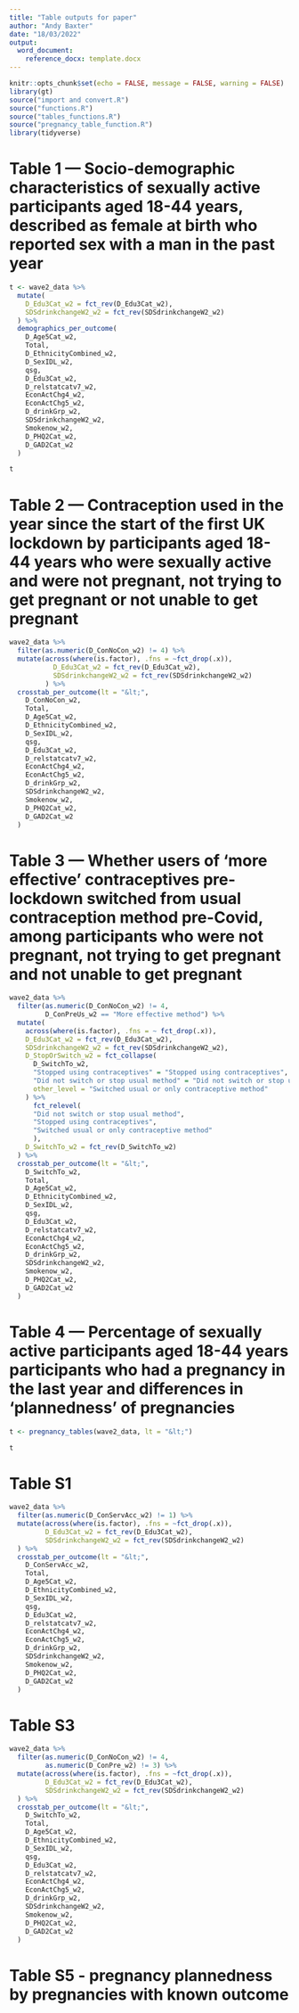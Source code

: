```yaml
---
title: "Table outputs for paper"
author: "Andy Baxter"
date: "18/03/2022"
output: 
  word_document:
    reference_docx: template.docx
---
```


```r
knitr::opts_chunk$set(echo = FALSE, message = FALSE, warning = FALSE)
library(gt)
source("import and convert.R")
source("functions.R")
source("tables_functions.R")
source("pregnancy_table_function.R")
library(tidyverse)
```

# Table 1 — Socio-demographic characteristics of sexually active participants aged 18-44 years, described as female at birth who reported sex with a man in the past year


```r
t <- wave2_data %>%
  mutate(
    D_Edu3Cat_w2 = fct_rev(D_Edu3Cat_w2),
    SDSdrinkchangeW2_w2 = fct_rev(SDSdrinkchangeW2_w2)
  ) %>%
  demographics_per_outcome(
    D_Age5Cat_w2,
    Total,
    D_EthnicityCombined_w2,
    D_SexIDL_w2,
    qsg,
    D_Edu3Cat_w2,
    D_relstatcatv7_w2,
    EconActChg4_w2,
    EconActChg5_w2,
    D_drinkGrp_w2,
    SDSdrinkchangeW2_w2,
    Smokenow_w2,
    D_PHQ2Cat_w2,
    D_GAD2Cat_w2
  )

t
```

# Table 2 — Contraception used in the year since the start of the first UK lockdown by participants aged 18-44 years who were sexually active and were not pregnant, not trying to get pregnant or not unable to get pregnant

```r
wave2_data %>%
  filter(as.numeric(D_ConNoCon_w2) != 4) %>% 
  mutate(across(where(is.factor), .fns = ~fct_drop(.x)),
           D_Edu3Cat_w2 = fct_rev(D_Edu3Cat_w2),
           SDSdrinkchangeW2_w2 = fct_rev(SDSdrinkchangeW2_w2)
         ) %>% 
  crosstab_per_outcome(lt = "&lt;",
    D_ConNoCon_w2,
    Total,
    D_Age5Cat_w2,
    D_EthnicityCombined_w2,
    D_SexIDL_w2,
    qsg,
    D_Edu3Cat_w2,
    D_relstatcatv7_w2,
    EconActChg4_w2,
    EconActChg5_w2,
    D_drinkGrp_w2,
    SDSdrinkchangeW2_w2,
    Smokenow_w2,
    D_PHQ2Cat_w2,
    D_GAD2Cat_w2
  )  
```

# Table 3 — Whether users of ‘more effective’ contraceptives pre-lockdown switched from usual contraception method pre-Covid, among participants who were not pregnant, not trying to get pregnant and not unable to get pregnant

```r
wave2_data %>%
  filter(as.numeric(D_ConNoCon_w2) != 4,
         D_ConPreUs_w2 == "More effective method") %>%
  mutate(
    across(where(is.factor), .fns = ~ fct_drop(.x)),
    D_Edu3Cat_w2 = fct_rev(D_Edu3Cat_w2),
    SDSdrinkchangeW2_w2 = fct_rev(SDSdrinkchangeW2_w2),
    D_StopOrSwitch_w2 = fct_collapse(
      D_SwitchTo_w2,
      "Stopped using contraceptives" = "Stopped using contraceptives",
      "Did not switch or stop usual method" = "Did not switch or stop usual method",
      other_level = "Switched usual or only contraceptive method"
    ) %>%
      fct_relevel(
      "Did not switch or stop usual method",
      "Stopped using contraceptives",
      "Switched usual or only contraceptive method"
      ),
    D_SwitchTo_w2 = fct_rev(D_SwitchTo_w2)
  ) %>% 
  crosstab_per_outcome(lt = "&lt;",
    D_SwitchTo_w2,
    Total,
    D_Age5Cat_w2,
    D_EthnicityCombined_w2,
    D_SexIDL_w2,
    qsg,
    D_Edu3Cat_w2,
    D_relstatcatv7_w2,
    EconActChg4_w2,
    EconActChg5_w2,
    D_drinkGrp_w2,
    SDSdrinkchangeW2_w2,
    Smokenow_w2,
    D_PHQ2Cat_w2,
    D_GAD2Cat_w2
  )
```



# Table 4 — Percentage of sexually active participants aged 18-44 years participants who had a pregnancy in the last year and differences in ‘plannedness’ of pregnancies


```r
t <- pregnancy_tables(wave2_data, lt = "&lt;")

t
```


# Table S1

```r
wave2_data %>%
  filter(as.numeric(D_ConServAcc_w2) != 1) %>% 
  mutate(across(where(is.factor), .fns = ~fct_drop(.x)),
         D_Edu3Cat_w2 = fct_rev(D_Edu3Cat_w2),
         SDSdrinkchangeW2_w2 = fct_rev(SDSdrinkchangeW2_w2)
  ) %>% 
  crosstab_per_outcome(lt = "&lt;",
    D_ConServAcc_w2,
    Total,
    D_Age5Cat_w2,
    D_EthnicityCombined_w2,
    D_SexIDL_w2,
    qsg,
    D_Edu3Cat_w2,
    D_relstatcatv7_w2,
    EconActChg4_w2,
    EconActChg5_w2,
    D_drinkGrp_w2,
    SDSdrinkchangeW2_w2,
    Smokenow_w2,
    D_PHQ2Cat_w2,
    D_GAD2Cat_w2
  )

```

# Table S3

```r
wave2_data %>%
  filter(as.numeric(D_ConNoCon_w2) != 4,
         as.numeric(D_ConPre_w2) != 3) %>% 
  mutate(across(where(is.factor), .fns = ~fct_drop(.x)),
         D_Edu3Cat_w2 = fct_rev(D_Edu3Cat_w2),
         SDSdrinkchangeW2_w2 = fct_rev(SDSdrinkchangeW2_w2)
  ) %>% 
  crosstab_per_outcome(lt = "&lt;",
    D_SwitchTo_w2,
    Total,
    D_Age5Cat_w2,
    D_EthnicityCombined_w2,
    D_SexIDL_w2,
    qsg,
    D_Edu3Cat_w2,
    D_relstatcatv7_w2,
    EconActChg4_w2,
    EconActChg5_w2,
    D_drinkGrp_w2,
    SDSdrinkchangeW2_w2,
    Smokenow_w2,
    D_PHQ2Cat_w2,
    D_GAD2Cat_w2
  )
```



# Table S5 - pregnancy plannedness by pregnancies with known outcome

